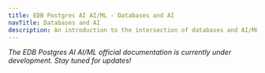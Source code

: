```yaml
---
title: EDB Postgres AI AI/ML - Databases and AI
navTitle: Databases and AI
description: An introduction to the intersection of databases and AI/ML with EDB Postgres AI.
---
```


_The EDB Postgres AI AI/ML official documentation is currently under development. Stay tuned for updates!_
